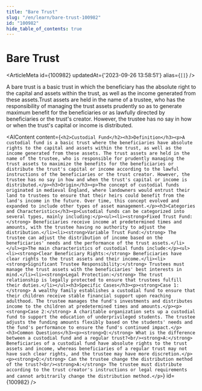 ```yaml
---
title: "Bare Trust"
slug: "/en/learn/bare-trust-100982"
id: "100982"
hide_table_of_contents: true
---
```



# Bare Trust

<ArticleMeta id={100982} updatedAt={'2023-09-26 13:58:51'} alias={`[]`} />
<div className='border-solid border-b border-t-0 my-4 border-[var(--ifm-color-gray-300)]' />

A bare trust is a basic trust in which the beneficiary has the absolute right to the capital and assets within the trust, as well as the income generated from these assets.Trust assets are held in the name of a trustee, who has the responsibility of managing the trust assets prudently so as to generate maximum benefit for the beneficiaries or as lawfully directed by beneficiaries or the trust's creator. However, the trustee has no say in how or when the trust's capital or income is distributed.

<AIContent content={`<h2>Custodial Fund</h2><h3>Definition</h3><p>A custodial fund is a basic trust where the beneficiaries have absolute rights to the capital and assets within the trust, as well as the income generated from these assets. The trust assets are held in the name of the trustee, who is responsible for prudently managing the trust assets to maximize the benefits for the beneficiaries or distribute the trust's capital or income according to the lawful instructions of the beneficiaries or the trust creator. However, the trustee has no say in how and when the trust's capital or income is distributed.</p><h3>Origin</h3><p>The concept of custodial funds originated in medieval England, where landowners would entrust their land to trustees to ensure that their heirs could benefit from the land's income in the future. Over time, this concept evolved and expanded to include other types of asset management.</p><h3>Categories and Characteristics</h3><p>Custodial funds can be categorized into several types, mainly including:</p><ul><li><strong>Fixed Trust Fund:</strong> Beneficiaries receive income at predetermined times and amounts, with the trustee having no authority to adjust the distribution.</li><li><strong>Variable Trust Fund:</strong> The trustee can adjust the distribution of income based on the beneficiaries' needs and the performance of the trust assets.</li></ul><p>The main characteristics of custodial funds include:</p><ul><li><strong>Clear Beneficiary Rights:</strong> Beneficiaries have clear rights to the trust assets and their income.</li><li><strong>Significant Trustee Responsibility:</strong> Trustees must manage the trust assets with the beneficiaries' best interests in mind.</li><li><strong>Legal Protection:</strong> The trust relationship is legally protected to ensure that trustees fulfill their duties.</li></ul><h3>Specific Cases</h3><p><strong>Case 1:</strong> A wealthy family establishes a custodial fund to ensure that their children receive stable financial support upon reaching adulthood. The trustee manages the fund's investments and distributes income to the children at predetermined times and amounts.</p><p><strong>Case 2:</strong> A charitable organization sets up a custodial fund to support the education of underprivileged students. The trustee adjusts the funding amounts flexibly based on the students' needs and the fund's performance to ensure the fund's continued impact.</p><h3>Common Questions</h3><p><strong>Q:</strong> What is the difference between a custodial fund and a regular trust?<br/><strong>A:</strong> Beneficiaries of a custodial fund have absolute rights to the trust assets and income, whereas beneficiaries of a regular trust may not have such clear rights, and the trustee may have more discretion.</p><p><strong>Q:</strong> Can the trustee change the distribution method of the trust?<br/><strong>A:</strong> The trustee must distribute according to the trust creator's instructions or legal requirements and cannot arbitrarily change the distribution method.</p>`} id={100982} />
